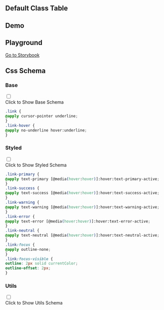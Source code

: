 
## Default Class Table

<CssTable name="link" />

## Demo

<Demo></Demo>

## Playground

[Go to Storybook](https://story.ui.icebreaker.top/?path=/docs/navigation-link--docs)

## Css Schema


### Base

<div className="collapse">
<input type="checkbox" /> 
<div class="collapse-title px-0">
<span class="btn">Click to Show Base Schema</span>
</div>
<div class="collapse-content"> 

```css
.link {
@apply cursor-pointer underline;
}
.link-hover {
@apply no-underline hover:underline;
}
```

</div>
</div>

  

### Styled

<div className="collapse">
<input type="checkbox" /> 
<div class="collapse-title px-0">
<span class="btn">Click to Show Styled Schema</span>
</div>
<div class="collapse-content"> 

```css
.link-primary {
@apply text-primary [@media(hover:hover)]:hover:text-primary-active;
}
.link-success {
@apply text-success [@media(hover:hover)]:hover:text-success-active;
}
.link-warning {
@apply text-warning [@media(hover:hover)]:hover:text-warning-active;
}
.link-error {
@apply text-error [@media(hover:hover)]:hover:text-error-active;
}
.link-neutral {
@apply text-neutral [@media(hover:hover)]:hover:text-neutral-active;
}
.link:focus {
@apply outline-none;
}
.link:focus-visible {
outline: 2px solid currentColor;
outline-offset: 2px;
}
```

</div>
</div>

  

### Utils

<div className="collapse">
<input type="checkbox" /> 
<div class="collapse-title px-0">
<span class="btn">Click to Show Utils Schema</span>
</div>
<div class="collapse-content"> 

```css

```

</div>
</div>